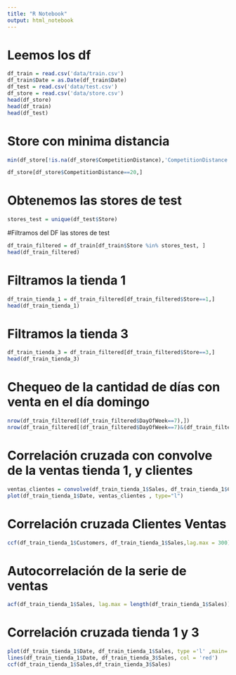 ```yaml
---
title: "R Notebook"
output: html_notebook
---
```


# Leemos los df
```r
df_train = read.csv('data/train.csv')
df_train$Date = as.Date(df_train$Date)
df_test = read.csv('data/test.csv')
df_store = read.csv('data/store.csv')
head(df_store)
head(df_train)
head(df_test)
```

# Store con minima distancia
```r
min(df_store[!is.na(df_store$CompetitionDistance),'CompetitionDistance'])
```

```r
df_store[df_store$CompetitionDistance==20,]
```


# Obtenemos las stores de test
```r
stores_test = unique(df_test$Store)
```


#Filtramos del DF las stores de test
```r
df_train_filtered = df_train[df_train$Store %in% stores_test, ]
head(df_train_filtered)
```


# Filtramos la tienda 1
```r
df_train_tienda_1 = df_train_filtered[df_train_filtered$Store==1,]
head(df_train_tienda_1)
```

# Filtramos la tienda 3
```r
df_train_tienda_3 = df_train_filtered[df_train_filtered$Store==3,]
head(df_train_tienda_3)
```

# Chequeo de la cantidad de días con venta en el día domingo
```r
nrow(df_train_filtered[(df_train_filtered$DayOfWeek==7),])
nrow(df_train_filtered[(df_train_filtered$DayOfWeek==7)&(df_train_filtered$Sales==0),])
```

# Correlación cruzada con convolve de la ventas tienda 1, y clientes
```r
ventas_clientes = convolve(df_train_tienda_1$Sales, df_train_tienda_1$Customers, conj = TRUE)
plot(df_train_tienda_1$Date, ventas_clientes , type="l")
```

# Correlación cruzada Clientes Ventas
```r
ccf(df_train_tienda_1$Customers, df_train_tienda_1$Sales,lag.max = 300)
```


# Autocorrelación de la serie de ventas
```r
acf(df_train_tienda_1$Sales, lag.max = length(df_train_tienda_1$Sales))
```
# Correlación cruzada tienda 1 y 3
```r
plot(df_train_tienda_1$Date, df_train_tienda_1$Sales, type ='l' ,main= 'Ventas Tienda 1 y 3', xlab='Fecha', ylab='Ventas')
lines(df_train_tienda_1$Date, df_train_tienda_3$Sales, col = 'red')
ccf(df_train_tienda_1$Sales,df_train_tienda_3$Sales)
```
